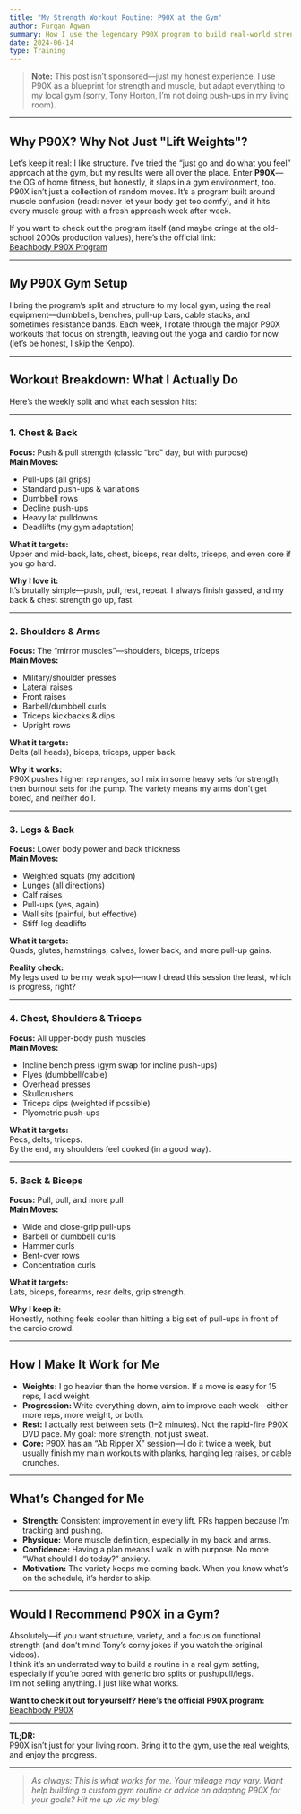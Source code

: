 ```yaml
---
title: "My Strength Workout Routine: P90X at the Gym"
author: Furqan Agwan
summary: How I use the legendary P90X program to build real-world strength in a regular gym setting—every move, every muscle, every week.
date: 2024-06-14
type: Training
---
```


> **Note:** This post isn’t sponsored—just my honest experience. I use P90X as a blueprint for strength and muscle, but adapt everything to my local gym (sorry, Tony Horton, I’m not doing push-ups in my living room).

---

## Why P90X? Why Not Just "Lift Weights"?

Let’s keep it real: I like structure. I’ve tried the “just go and do what you feel” approach at the gym, but my results were all over the place. Enter **P90X**—the OG of home fitness, but honestly, it slaps in a gym environment, too. P90X isn’t just a collection of random moves. It’s a program built around muscle confusion (read: never let your body get too comfy), and it hits every muscle group with a fresh approach week after week.

If you want to check out the program itself (and maybe cringe at the old-school 2000s production values), here’s the official link:  
[Beachbody P90X Program](https://www.beachbodyondemand.com/programs/p90x/start-here?locale=en_GB)

---

## My P90X Gym Setup

I bring the program’s split and structure to my local gym, using the real equipment—dumbbells, benches, pull-up bars, cable stacks, and sometimes resistance bands. Each week, I rotate through the major P90X workouts that focus on strength, leaving out the yoga and cardio for now (let’s be honest, I skip the Kenpo).

---

## Workout Breakdown: What I Actually Do

Here’s the weekly split and what each session hits:

---

### **1. Chest & Back**

**Focus:** Push & pull strength (classic “bro” day, but with purpose)  
**Main Moves:**  
- Pull-ups (all grips)
- Standard push-ups & variations
- Dumbbell rows
- Decline push-ups
- Heavy lat pulldowns
- Deadlifts (my gym adaptation)

**What it targets:**  
Upper and mid-back, lats, chest, biceps, rear delts, triceps, and even core if you go hard.

**Why I love it:**  
It’s brutally simple—push, pull, rest, repeat. I always finish gassed, and my back & chest strength go up, fast.

---

### **2. Shoulders & Arms**

**Focus:** The “mirror muscles”—shoulders, biceps, triceps  
**Main Moves:**  
- Military/shoulder presses
- Lateral raises
- Front raises
- Barbell/dumbbell curls
- Triceps kickbacks & dips
- Upright rows

**What it targets:**  
Delts (all heads), biceps, triceps, upper back.

**Why it works:**  
P90X pushes higher rep ranges, so I mix in some heavy sets for strength, then burnout sets for the pump. The variety means my arms don’t get bored, and neither do I.

---

### **3. Legs & Back**

**Focus:** Lower body power and back thickness  
**Main Moves:**  
- Weighted squats (my addition)
- Lunges (all directions)
- Calf raises
- Pull-ups (yes, again)
- Wall sits (painful, but effective)
- Stiff-leg deadlifts

**What it targets:**  
Quads, glutes, hamstrings, calves, lower back, and more pull-up gains.

**Reality check:**  
My legs used to be my weak spot—now I dread this session the least, which is progress, right?

---

### **4. Chest, Shoulders & Triceps**

**Focus:** All upper-body push muscles  
**Main Moves:**  
- Incline bench press (gym swap for incline push-ups)
- Flyes (dumbbell/cable)
- Overhead presses
- Skullcrushers
- Triceps dips (weighted if possible)
- Plyometric push-ups

**What it targets:**  
Pecs, delts, triceps.  
By the end, my shoulders feel cooked (in a good way).

---

### **5. Back & Biceps**

**Focus:** Pull, pull, and more pull  
**Main Moves:**  
- Wide and close-grip pull-ups
- Barbell or dumbbell curls
- Hammer curls
- Bent-over rows
- Concentration curls

**What it targets:**  
Lats, biceps, forearms, rear delts, grip strength.

**Why I keep it:**  
Honestly, nothing feels cooler than hitting a big set of pull-ups in front of the cardio crowd.

---

## How I Make It Work for Me

- **Weights:** I go heavier than the home version. If a move is easy for 15 reps, I add weight.
- **Progression:** Write everything down, aim to improve each week—either more reps, more weight, or both.
- **Rest:** I actually rest between sets (1–2 minutes). Not the rapid-fire P90X DVD pace. My goal: more strength, not just sweat.
- **Core:** P90X has an “Ab Ripper X” session—I do it twice a week, but usually finish my main workouts with planks, hanging leg raises, or cable crunches.

---

## What’s Changed for Me

- **Strength:** Consistent improvement in every lift. PRs happen because I’m tracking and pushing.
- **Physique:** More muscle definition, especially in my back and arms.
- **Confidence:** Having a plan means I walk in with purpose. No more “What should I do today?” anxiety.
- **Motivation:** The variety keeps me coming back. When you know what’s on the schedule, it’s harder to skip.

---

## Would I Recommend P90X in a Gym?

Absolutely—if you want structure, variety, and a focus on functional strength (and don’t mind Tony’s corny jokes if you watch the original videos).  
I think it’s an underrated way to build a routine in a real gym setting, especially if you’re bored with generic bro splits or push/pull/legs.  
I’m not selling anything. I just like what works.

**Want to check it out for yourself? Here’s the official P90X program:**  
[Beachbody P90X](https://www.beachbodyondemand.com/programs/p90x/start-here?locale=en_GB)

---

**TL;DR:**  
P90X isn’t just for your living room. Bring it to the gym, use the real weights, and enjoy the progress.

---

> _As always: This is what works for me. Your mileage may vary. Want help building a custom gym routine or advice on adapting P90X for your goals? Hit me up via my blog!_
